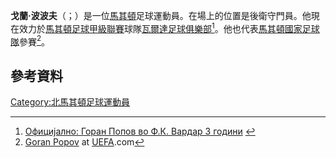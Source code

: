 '''戈蘭·波波夫'''（{{lang-mk|Горан Попов}}；{{bd|1984年|10月2日}}）是一位[[馬其頓|馬其頓]]足球運動員。在場上的位置是後衛守門員。他現在效力於[[馬其頓足球甲級聯賽|馬其頓足球甲級聯賽]]球隊[[瓦爾達足球俱樂部|瓦爾達足球俱樂部]]<ref>[http://fkvardar.mk/article/vesti/oficijalno__goran_popov_vo_f_k__vardar_3_godini-8746-7299-122 Официјално: Горан Попов во Ф.К. Вардар 3 години] {{webarchive|url=https://web.archive.org/web/20140920204210/http://www.fkvardar.mk/article/vesti/oficijalno__goran_popov_vo_f_k__vardar_3_godini-8746-7299-122 |date=2014-09-20 }}</ref>。他也代表[[馬其頓國家足球隊|馬其頓國家足球隊]]參賽<ref>[http://pt.uefa.com/teamsandplayers/players/player=65628/profile/index.html Goran Popov] {{Wayback|url=http://pt.uefa.com/teamsandplayers/players/player=65628/profile/index.html |date=20160304083841 }} at [[UEFA|UEFA]].com</ref>。
==參考資料==
{{Reflist}}

{{DEFAULTSORT: Popov, Goran}}
[[Category:北馬其頓足球運動員|Category:北馬其頓足球運動員]]